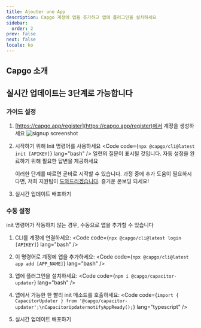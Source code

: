 ```yaml
---
title: Ajouter une App
description: Capgo 계정에 앱을 추가하고 앱에 플러그인을 설치하세요
sidebar:
  order: 2
prev: false
next: false
locale: ko
---
```



## Capgo 소개
<YouTube id="NzXXKoyhTIo" title="15분 안에 보는 Capgo" />

## 실시간 업데이트는 3단계로 가능합니다

### 가이드 설정

<Steps>

1. [https://capgo.app/register](https://capgo.app/register)에서 계정을 생성하세요
![signup screenshot](/signup.webp "signup screenshot")

2. 시작하기 위해 Init 명령어를 사용하세요 <Code code={`npx @capgo/cli@latest init [APIKEY]`} lang="bash" /> 일련의 질문이 표시될 것입니다. 자동 설정을 완료하기 위해 필요한 답변을 제공하세요<Aside type="tip">이러한 단계를 따르면 곧바로 시작할 수 있습니다. 과정 중에 추가 도움이 필요하시다면, 저희 지원팀이 [도와드리겠습니다](support.capgo.app). 즐거운 온보딩 되세요!</Aside>

3. 실시간 업데이트 배포하기 <LinkCard href="/docs/getting-started/deploy/" title="실시간 업데이트 배포" description="앱에 실시간 업데이트를 배포하는 방법 알아보기" />

</Steps>

### 수동 설정

init 명령어가 작동하지 않는 경우, 수동으로 앱을 추가할 수 있습니다

<Steps>

1. CLI를 계정에 연결하세요: <Code code={`npx @capgo/cli@latest login [APIKEY]`} lang="bash" />

2. 이 명령어로 계정에 앱을 추가하세요: <Code code={`npx @capgo/cli@latest app add [APP_NAME]`} lang="bash" />

3. 앱에 플러그인을 설치하세요: <Code code={`npm i @capgo/capacitor-updater`} lang="bash" />

4. 앱에서 가능한 한 빨리 init 메소드를 호출하세요: <Code code={`import { CapacitorUpdater } from '@capgo/capacitor-updater';\nCapacitorUpdaternotifyAppReady();`} lang="typescript" />

5. 실시간 업데이트 배포하기 <LinkCard href="/docs/getting-started/deploy/" title="실시간 업데이트 배포" description="앱에 실시간 업데이트를 배포하는 방법 알아보기" />

</Steps>
